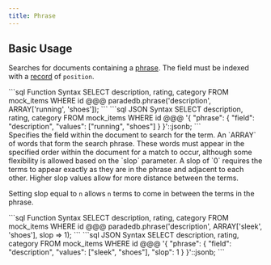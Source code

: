 ```yaml
---
title: Phrase
---
```


## Basic Usage

Searches for documents containing a [phrase](/documentation/concepts/phrase).
The field must be indexed with a [record](/documentation/indexing/record) of `position`.

<CodeGroup>
```sql Function Syntax
SELECT description, rating, category
FROM mock_items
WHERE id @@@ paradedb.phrase('description', ARRAY['running', 'shoes']);
```
```sql JSON Syntax
SELECT description, rating, category
FROM mock_items
WHERE id @@@
'{
    "phrase": {
        "field": "description",
        "values": ["running", "shoes"]
    }
}'::jsonb;
```
</CodeGroup>

<div className="mt-8"/>

<ParamField body="field" required>
  Specifies the field within the document to search for the term.
</ParamField>
<ParamField body="phrases" required>
  An `ARRAY` of words that form the search phrase. These words must appear in
  the specified order within the document for a match to occur, although some
  flexibility is allowed based on the `slop` parameter.
</ParamField>
<ParamField body="slop" default={0}>
  A slop of `0` requires the terms to appear exactly as they are in the phrase
  and adjacent to each other. Higher slop values allow for more distance between
  the terms.
</ParamField>

Setting slop equal to `n` allows `n` terms to come in between the terms in the phrase.

<CodeGroup>
```sql Function Syntax
SELECT description, rating, category
FROM mock_items
WHERE id @@@ paradedb.phrase('description', ARRAY['sleek', 'shoes'], slop => 1);
```
```sql JSON Syntax
SELECT description, rating, category
FROM mock_items
WHERE id @@@
'{
    "phrase": {
        "field": "description",
        "values": ["sleek", "shoes"],
        "slop": 1
    }
}'::jsonb;
```
</CodeGroup>
